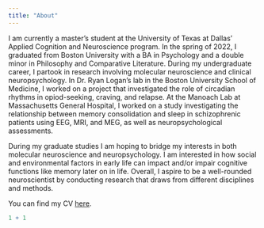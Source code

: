 ---
title: "About"
---

I am currently a master's student at the University of Texas at Dallas' Applied Cognition and Neuroscience program. In the spring of 2022, I graduated from Boston University with a BA in Psychology and a double minor in Philosophy and Comparative Literature. During my undergraduate career, I partook in research involving molecular neuroscience and clinical neuropsychology. In Dr. Ryan Logan's lab in the Boston University School of Medicine, I worked on a project that investigated the role of circadian rhythms in opiod-seeking, craving, and relapse. At the Manoach Lab at Massachusetts General Hospital, I worked on a study investigating the relationship between memory consolidation and sleep in schizophrenic patients using EEG, MRI, and MEG, as well as neuropsychological assessments.

During my graduate studies I am hoping to bridge my interests in both molecular neuroscience and neuropsychology. I am interested in how social and environmental factors in early life can impact and/or impair cognitive functions like memory later on in life. Overall, I aspire to be a well-rounded neuroscientist by conducting research that draws from different disciplines and methods.

You can find my CV [here](https://docs.google.com/document/d/16osp8t1dSTJ0PPVI4Z3f3Ius9BsZkYb7/edit?usp=sharing&ouid=112248111695570791626&rtpof=true&sd=true).

```{r}
1 + 1
```
